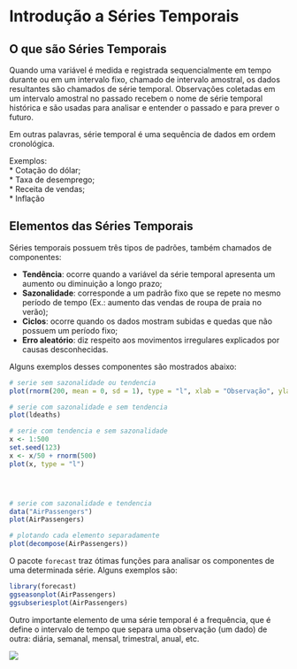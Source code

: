 # Introdução a Séries Temporais {#introducao}


## O que são Séries Temporais

Quando uma variável é medida e registrada sequencialmente em tempo durante ou em
um intervalo fixo, chamado de intervalo amostral, os dados resultantes são chamados de série
temporal. Observações coletadas em um intervalo amostral no passado recebem o nome de
série temporal histórica e são usadas para analisar e entender o passado e para prever o futuro.

Em outras palavras, série temporal é uma sequência de dados em ordem cronológica.

Exemplos:  
* Cotação do dólar;  
* Taxa de desemprego;  
* Receita de vendas;  
* Inflação  

## Elementos das Séries Temporais {#elementos}

Séries temporais possuem três tipos de padrões, também chamados de componentes:  

* **Tendência**: ocorre quando a variável da série temporal apresenta um aumento ou
diminuição a longo prazo;  
* **Sazonalidade**: corresponde a um padrão fixo que se repete no mesmo período de
tempo (Ex.: aumento das vendas de roupa de praia no verão);  
* **Ciclos**: ocorre quando os dados mostram subidas e quedas que não possuem um
período fixo;  
* **Erro aleatório**: diz respeito aos movimentos irregulares explicados por causas
desconhecidas.

Alguns exemplos desses componentes são mostrados abaixo:

```r
# serie sem sazonalidade ou tendencia
plot(rnorm(200, mean = 0, sd = 1), type = "l", xlab = "Observação", ylab = "")

# serie com sazonalidade e sem tendencia
plot(ldeaths)

# serie com tendencia e sem sazonalidade
x <- 1:500
set.seed(123)
x <- x/50 + rnorm(500)
plot(x, type = "l")




# serie com sazonalidade e tendencia
data("AirPassengers")
plot(AirPassengers)

# plotando cada elemento separadamente
plot(decompose(AirPassengers))

```

O pacote `forecast` traz ótimas funções para analisar os componentes de uma determinada série. Alguns exemplos são:

```r
library(forecast)
ggseasonplot(AirPassengers)
ggsubseriesplot(AirPassengers)

```



Outro importante elemento de uma série temporal é a frequência, que é define o intervalo de tempo que separa uma observação (um dado) de outra: diária, semanal, mensal, trimestral, anual, etc.

![](http://i.imgur.com/lBCBhhP.jpg)
